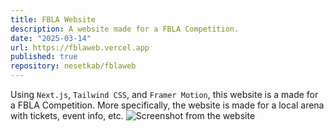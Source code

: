 ```yaml
---
title: FBLA Website
description: A website made for a FBLA Competition.
date: "2025-03-14"
url: https://fblaweb.vercel.app
published: true
repository: nesetkab/fblaweb
---
```



Using `Next.js`, `Tailwind CSS`, and `Framer Motion`, this website is a made for a FBLA Competition. 
More specifically, the website is made for a local arena with tickets, event info, etc.
![Screenshot from the website](/fblaweb.png "FBLA Web")
